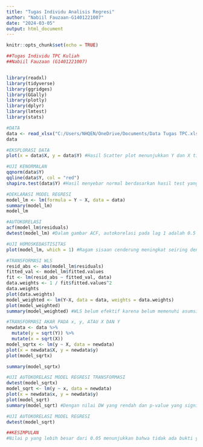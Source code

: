 ---
title: "Tugas Individu Analisis Regresi"
author: "Nabiil Fauzaan-G1401221007"
date: "2024-03-05"
output: html_document
---

```{r setup, include=FALSE}
knitr::opts_chunk$set(echo = TRUE)
```
```{r}
##Tugas Individu TPC Kuliah
##Nabiil Fauzaan (G1401221007)


library(readxl)
library(tidyverse)
library(ggridges)
library(GGally)
library(plotly)
library(dplyr)
library(lmtest)
library(stats)

#DATA
data <- read_xlsx("C:/Users/NHQEN/OneDrive/Documents/Data Tugas TPC.xlsx")
data

#EKSPLORASI DATA
plot(x = data$X, y = data$Y) #Hasil Scatter plot menunjukkan Y dan X tidak berhubungan linier

#UJI KENORMALAN
qqnorm(data$Y)
qqline(data$Y, col = "red") 
shapiro.test(data$Y) #Hasil menyebar normal berdasarkan hasil test yang lebih dari 0.05 walaupun qqplot menunjukkan asumsi bahwa data tersebut tidak menyebar normal

#DEKLARASI MODEL REGRESI
model_lm <- lm(formula = Y ~ X, data = data)
summary(model_lm)
model_lm

#AUTOKORELASI
acf(model_lm$residuals)
dwtest(model_lm) #Dalam gambar ACF, autokorelasi pada lag 1 adalah 0.5 dan pada lag 2 adalah 0.4. Kedua nilai tersebut melebihi batas kepercayaan 95%, menandakan bahwa autokorelasi pada lag 1 dan 2 signifikan. Ini mengindikasikan ketidakpenuhan asumsi Gauss-Markov, khususnya asumsi non-autokorelasi. Hasil p-test dari Uji Durbin-Watson juga menunjukkan nilai kurang dari 0.05, memperkuat temuan tersebut.

#UJI HOMOSKEDASTISITAS
plot(model_lm, which = 1) #Ragam sisaan cenderung meningkat seiring dengan nilai prediksi yang memiliki arti bahwa terjadi homoskedastisitas

#TRANSFORMASI WLS
resid_abs <- abs(model_lm$residuals)
fitted_val <- model_lm$fitted.values
fit <- lm(resid_abs ~ fitted_val, data)
data.weights <- 1 / fit$fitted.values^2
data.weights
plot(data.weights)
model_weighted <- lm(Y~X, data = data, weights = data.weights)
plot(model_weighted)
summary(model_weighted) #WLS belum efektif karena belum memenuhi asumsi Gauss-Markov

#TRANSFORMASI AKAR PADA x, y, ATAU X DAN Y
newdata <- data %>%
  mutate(y = sqrt(Y)) %>%
  mutate(x = sqrt(X))
model_sqrtx <- lm(y ~ X, data = newdata)
plot(x = newdata$X, y = newdata$y)
plot(model_sqrtx)

summary(model_sqrtx)

#UJI AUTOKORELASI MODEL REGRESI TRANSFORMASI
dwtest(model_sqrtx)
model_sqrt <- lm(y ~ x, data = newdata)
plot(x = newdata$x, y = newdata$y)
plot(model_sqrt)
summary(model_sqrt) #Dengan nilai DW yang rendah dan p-value yang signifikan, hasil tes Durbin-Watson menunjukkan adanya autokorelasi positif. Tes Durbin-Watson di atas membuktikan bahwa masih terdapat autokorelasi, ditandai dengan p-value yang kurang dari 0,05.

#UJI AUTOKORELASI MODEL REGRESI
dwtest(model_sqrt)

##KESIMPULAN
#Nilai p yang lebih besar dari 0.05 menunjukkan bahwa tidak ada bukti yang cukup untuk menolak hipotesis nol, yang menyatakan bahwa tidak ada autokorelasi. Dari hasil transformasi tersebut, dapat disimpulkan bahwa transformasi akar Y membuat persamaan regresi menjadi lebih efektif. Model regresi setelah transformasi dinyatakan sebagai: \[ Y^* = 8.71245 - 0.81339X^* + e \]\[ Y^* = \sqrt{Y} \]\[ X^* = \sqrt{X} \]. Dengan melakukan transformasi balik, kita mendapatkan: \[ Y = (8.71245 - 0.81339 X^{\frac{1}{2}})^2 + e \]. Interpretasi model menunjukkan bahwa Y berkorelasi terbalik dengan akar kuadrat dari X, dengan hubungan yang bersifat kuadratik. Semakin besar nilai akar kuadrat dari X, semakin kecil rata-rata nilai Y, dengan tingkat penurunan yang semakin meningkat. Puncak kurva menunjukkan nilai rata-rata maksimum Y untuk nilai tertentu dari X. Konstanta 8.71245 mewakili nilai Y ketika X sama dengan 0. Koefisien -0.81339 merupakan koefisien regresi untuk variabel X. Nilai negatif menunjukkan hubungan terbalik antara Y dan akar kuadrat dari X. Dengan kata lain, semakin besar akar kuadrat dari X, semakin kecil nilai Y. Pangkat dua pada koefisien regresi menunjukkan bahwa hubungan antara Y dan X bersifat kuadratik. Ini berarti perubahan Y tidak proporsional dengan perubahan X, melainkan berubah dengan tingkat peningkatan yang semakin tinggi.
```

